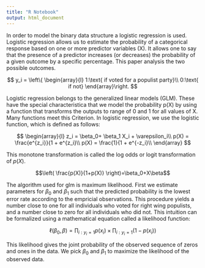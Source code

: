 ```yaml
---
title: "R Notebook"
output: html_document
---
```


In order to model the binary data structure a logistic regression is used. Logistic regression allows us to estimate the probability of a categorical response based on one or more predictor variables (X). It allows one to say that the presence of a predictor increases (or decreases) the probability of a given outcome by a specific percentage. This paper analysis the two possible outcomes. 

$$
y_i = \left\{
\begin{array}{l}
1:\text{ if voted for a populist party}\\
0:\text{ if not}
\end{array}\right.
$$

Logistic regression belongs to the generalized linear models (GLM). These have the special characteristica that we model the probability p(X) by using a function that transforms the outputs to range of 0 and 1 for all values of X. Many functions meet this Criterion. In logistic regression, we use the logistic function, which is defined as follows:



$$
\begin{array}{l}
z_i = \beta_0+ \beta_1 X_i + \varepsilon_i\\
p(X) = \frac{e^{z_i}}{1 + e^{z_i}\\
p(X) = \frac{1}{1 + e^{-z_i}\\
\end{array}
$$

This monotone transformation is called the log odds or logit transformation of $p(X)$.

$$\left( \frac{p(X)}{1+p(X)} \right)=\beta_0+X\beta$$


The algorithm used for glm is maximum likelihood. First we estimate parameters for $\beta_0$ and $\beta_1$ such that the predicted probability is the lowest error rate according to the empricial observations. This procedure yields a number close to one for all individuals who voted for right wing populists, and a number close to zero for all individuals who did not. This intuition can be formalized using a mathematical equation called a likelihood function:

$$\ell ( \beta_0, \beta) = \prod_{i:y_i=1} p(x_i) \times \prod_{i:y_i=1} (1-p(x_i))$$

This likelihood gives the joint probability of the observed sequence of zeros and ones in the data. We pick $\beta_0$ and $\beta_1$ to maximize the likelihood of the observed data.









